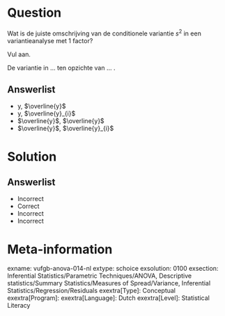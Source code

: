 Question
========
  
Wat is de juiste omschrijving van de conditionele variantie $s^{2}$ in een variantieanalyse met 1 factor? 

Vul aan.

De variantie in ... ten opzichte van ... .
  
Answerlist
----------
* y,  $\overline{y}$
* y,  $\overline{y}_{i}$
* $\overline{y}$, $\overline{y}$
* $\overline{y}$, $\overline{y}_{i}$

Solution
========

Answerlist
----------
* Incorrect
* Correct
* Incorrect
* Incorrect

Meta-information
================
exname: vufgb-anova-014-nl
extype: schoice
exsolution: 0100
exsection: Inferential Statistics/Parametric Techniques/ANOVA, Descriptive statistics/Summary Statistics/Measures of Spread/Variance, Inferential Statistics/Regression/Residuals
exextra[Type]: Conceptual
exextra[Program]: 
exextra[Language]: Dutch
exextra[Level]: Statistical Literacy
